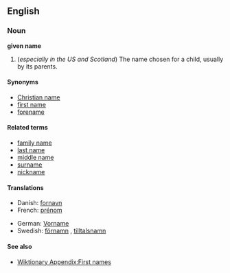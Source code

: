 ==English==
===Noun===
'''given name'''

#(''especially in the US and Scotland'') The name chosen for a child, usually by its parents.

====Synonyms====
*[[Christian name]]
*[[first name]]
*[[forename]]

====Related terms====
*[[family name]]
*[[last name]]
*[[middle name]]
*[[surname]]
*[[nickname]]

====Translations====
{{top}}
*Danish: [[fornavn]]
*French: [[prénom]] {{m}}
{{mid}}
*German: [[Vorname]] {{m}}
*Swedish: [[förnamn]] {{n}}, [[tilltalsnamn]] {{n}}
{{bottom}}

====See also====
* [[Wiktionary Appendix:First names]]